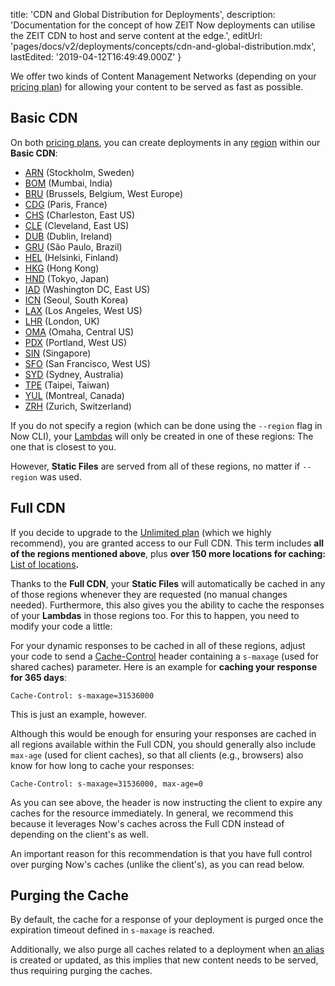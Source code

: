 
  title: 'CDN and Global Distribution for Deployments',
  description:
    'Documentation for the concept of how ZEIT Now deployments can utilise the ZEIT CDN to host and serve content at the edge.',
  editUrl: 'pages/docs/v2/deployments/concepts/cdn-and-global-distribution.mdx',
  lastEdited: '2019-04-12T16:49:49.000Z'
}

We offer two kinds of Content Management Networks (depending on your [pricing plan](/pricing)) for allowing your content to be served as fast as possible.

## Basic CDN

On both [pricing plans](/pricing), you can create deployments in any [region](/docs/v2/platform/regions-and-providers) within our **Basic CDN**:

- [ARN](https://arn.zeit.co) (Stockholm, Sweden)
- [BOM](https://bom.zeit.co) (Mumbai, India)
- [BRU](https://bru.zeit.co) (Brussels, Belgium, West Europe)
- [CDG](https://cdg.zeit.co) (Paris, France)
- [CHS](https://chs.zeit.co) (Charleston, East US)
- [CLE](https://cle.zeit.co) (Cleveland, East US)
- [DUB](https://dub.zeit.co) (Dublin, Ireland)
- [GRU](https://gru.zeit.co) (São Paulo, Brazil)
- [HEL](https://hel.zeit.co) (Helsinki, Finland)
- [HKG](https://hkg.zeit.co) (Hong Kong)
- [HND](https://hnd.zeit.co) (Tokyo, Japan)
- [IAD](https://iad.zeit.co) (Washington DC, East US)
- [ICN](https://icn.zeit.co) (Seoul, South Korea)
- [LAX](https://lax.zeit.co) (Los Angeles, West US)
- [LHR](https://lhr.zeit.co) (London, UK)
- [OMA](https://oma.zeit.co) (Omaha, Central US)
- [PDX](https://pdx.zeit.co) (Portland, West US)
- [SIN](https://sin.zeit.co) (Singapore)
- [SFO](https://sfo.zeit.co) (San Francisco, West US)
- [SYD](https://syd.zeit.co) (Sydney, Australia)
- [TPE](https://tpe.zeit.co) (Taipei, Taiwan)
- [YUL](https://yul.zeit.co) (Montreal, Canada)
- [ZRH](https://zrh.zeit.co) (Zurich, Switzerland)

If you do not specify a region (which can be done using the `--region` flag in Now CLI), your [Lambdas](/docs/v2/deployments/concepts/lambdas) will only be created in one of these regions: The one that is closest to you.

However, **Static Files** are served from all of these regions, no matter if `--region` was used.

## Full CDN

If you decide to upgrade to the [Unlimited plan](/pricing) (which we highly recommend), you are granted access to our Full CDN. This term includes **all of the regions mentioned above**, plus **over 150 more locations for caching:** [List of locations](/cdn)**.**

Thanks to the **Full CDN**, your **Static Files** will automatically be cached in any of those regions whenever they are requested (no manual changes needed). Furthermore, this also gives you the ability to cache the responses of your **Lambdas** in those regions too. For this to happen, you need to modify your code a little:

For your dynamic responses to be cached in all of these regions, adjust your code to send a [Cache-Control](https://developer.mozilla.org/en-US/docs/Web/HTTP/Headers/Cache-Control) header containing a `s-maxage` (used for shared caches) parameter. Here is an example for **caching your response for 365 days**:

```
Cache-Control: s-maxage=31536000
```

This is just an example, however.

Although this would be enough for ensuring your responses are cached in all regions available within the Full CDN, you should generally also include `max-age` (used for client caches), so that all clients (e.g., browsers) also know for how long to cache your responses:

```
Cache-Control: s-maxage=31536000, max-age=0
```

As you can see above, the header is now instructing the client to expire any caches for the resource immediately. In general, we recommend this because it leverages Now's caches across the Full CDN instead of depending on the client's as well.

An important reason for this recommendation is that you have full control over purging Now's caches (unlike the client's), as you can read below.

## Purging the Cache

By default, the cache for a response of your deployment is purged once the expiration timeout defined in `s-maxage` is reached.

Additionally, we also purge all caches related to a deployment when [an alias](/docs/v2/domains-and-aliases/aliasing-a-deployment) is created or updated, as this implies that new content needs to be served, thus requiring purging the caches.

